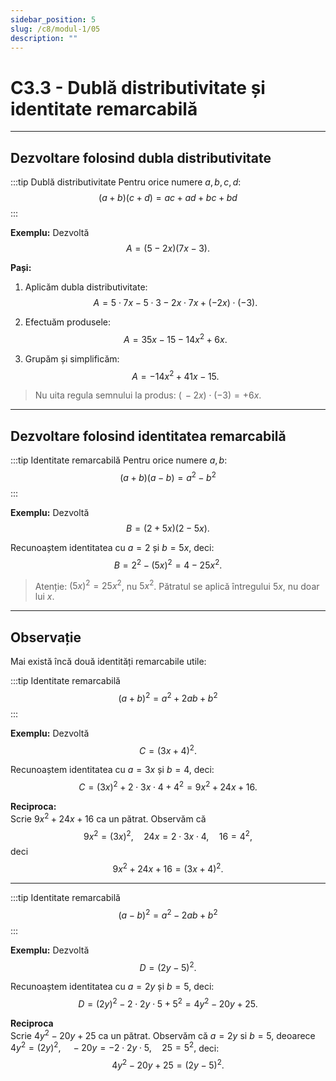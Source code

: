 ```yaml
---
sidebar_position: 5
slug: /c8/modul-1/05
description: ""
---
```


# C3.3 - Dublă distributivitate și identitate remarcabilă

---

## Dezvoltare folosind dubla distributivitate

:::tip Dublă distributivitate
Pentru orice numere $a,b,c,d$:
$$
(a+b)(c+d)=ac+ad+bc+bd
$$
:::

**Exemplu:** Dezvoltă
$$
A=(5-2x)(7x-3).
$$

**Pași:**

1) Aplicăm dubla distributivitate:
$$
A=5\cdot 7x-5\cdot 3-2x\cdot 7x+(-2x)\cdot(-3).
$$

2) Efectuăm produsele:
$$
A=35x-15-14x^2+6x.
$$

3) Grupăm și simplificăm:
$$
A=-14x^2+41x-15.
$$

> Nu uita regula semnului la produs: $(\,-2x)\cdot(-3)=+6x$.

---

## Dezvoltare folosind identitatea remarcabilă

:::tip Identitate remarcabilă
Pentru orice numere $a,b$:
$$
(a+b)(a-b)=a^2-b^2
$$
:::

**Exemplu:** Dezvoltă
$$
B=(2+5x)(2-5x).
$$

Recunoaștem identitatea cu $a=2$ și $b=5x$, deci:
$$
B=2^2-(5x)^2=4-25x^2.
$$

> Atenție: $(5x)^2=25x^2$, nu $5x^2$. Pătratul se aplică întregului $5x$, nu doar lui $x$.

---

## Observație

Mai există încă două identități remarcabile utile:

:::tip Identitate remarcabilă
$$
(a+b)^2=a^2+2ab+b^2
$$
:::

**Exemplu:** Dezvoltă
$$
C=(3x+4)^2.
$$

Recunoaștem identitatea cu $a=3x$ și $b=4$, deci:
$$
C=(3x)^2+2\cdot 3x\cdot 4+4^2=9x^2+24x+16.
$$

**Reciproca:**  
Scrie $9x^2+24x+16$ ca un pătrat. Observăm că
$$
9x^2=(3x)^2,\quad 24x=2\cdot 3x\cdot 4,\quad 16=4^2,
$$
deci
$$
9x^2+24x+16=(3x+4)^2.
$$

---

:::tip Identitate remarcabilă
$$
(a-b)^2=a^2-2ab+b^2
$$
:::

**Exemplu:** Dezvoltă
$$
D=(2y-5)^2.
$$

Recunoaștem identitatea cu $a=2y$ și $b=5$, deci:
$$
D=(2y)^2-2\cdot 2y\cdot 5+5^2=4y^2-20y+25.
$$

**Reciproca**  
Scrie $4y^2-20y+25$ ca un pătrat. Observăm că $a = 2y$ si $b = 5$, deoarece $4y^2=(2y)^2,\quad -20y=-2\cdot 2y\cdot 5,\quad 25=5^2,$
deci:
$$
4y^2-20y+25=(2y-5)^2.
$$
